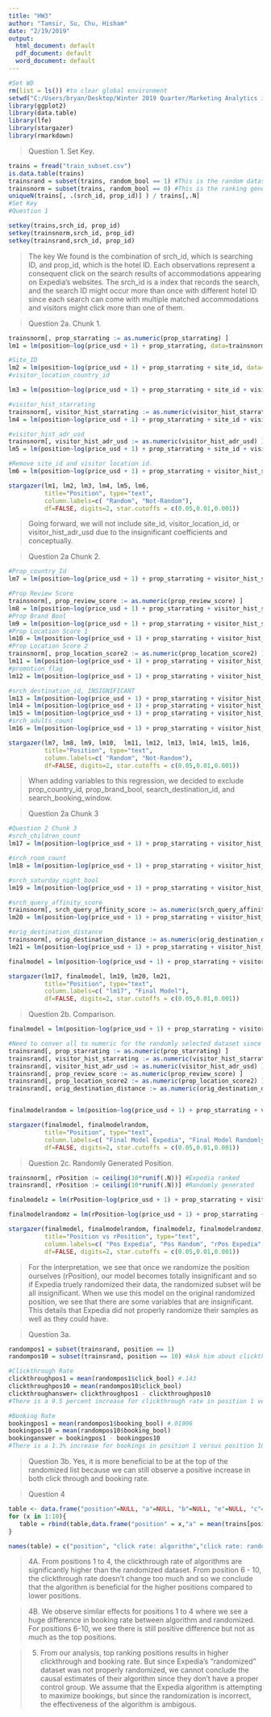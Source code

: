 ---
title: "HW3"
author: "Tamsir, Su, Chu, Hisham"
date: "2/19/2019"
output: 
  html_document: default
  pdf_document: default
  word_document: default
---

  
``` {r Setup, warning = FALSE} 
#Set WD 
rm(list = ls()) #to clear global environment
setwd("C:/Users/bryan/Desktop/Winter 2019 Quarter/Marketing Analytics in R/Directory")
library(ggplot2)
library(data.table)
library(lfe)
library(stargazer)
library(rmarkdown)

```

>Question 1. Set Key. 

```{r, warning = FALSE}
trains = fread("train_subset.csv")
is.data.table(trains)
trainsrand = subset(trains, random_bool == 1) #This is the random dataset
trainsnorm = subset(trains, random_bool == 0) #This is the ranking generated by Expedias algorithm. 
uniqueN(trains[, .(srch_id, prop_id)] ) / trains[,.N]
#Set Key
#Question 1 

setkey(trains,srch_id, prop_id)
setkey(trainsnorm,srch_id, prop_id)
setkey(trainsrand,srch_id, prop_id)


``` 
> The key We found is the combination of srch_id, which is searching ID, and prop_id, which is the hotel ID. Each observations represent a consequent click on the search results of accommodations appearing on Expedia's websites. The srch_id is a index that records the search, and the search ID might occur more than once with different hotel ID since each search can come with multiple matched accommodations and visitors might click more than one of them. 

>Question 2a. Chunk 1. 

```{r, warning = FALSE}
trainsnorm[, prop_starrating := as.numeric(prop_starrating) ]
lm1 = lm(position~log(price_usd + 1) + prop_starrating, data=trainsnorm)

#Site_ID
lm2 = lm(position~log(price_usd + 1) + prop_starrating + site_id, data=trainsnorm)
#visitor_location_country_id

lm3 = lm(position~log(price_usd + 1) + prop_starrating + site_id + visitor_location_country_id, data=trainsnorm)

#visitor_hist_starrating
trainsnorm[, visitor_hist_starrating := as.numeric(visitor_hist_starrating) ]
lm4 = lm(position~log(price_usd + 1) + prop_starrating + site_id + visitor_location_country_id + visitor_hist_starrating, data=trainsnorm)

#visitor_hist_adr_usd
trainsnorm[, visitor_hist_adr_usd := as.numeric(visitor_hist_adr_usd) ]
lm5 = lm(position~log(price_usd + 1) + prop_starrating + site_id + visitor_location_country_id + visitor_hist_starrating + visitor_hist_adr_usd, data=trainsnorm)

#Remove site_id and visitor location id. 
lm6 = lm(position~log(price_usd + 1) + prop_starrating + visitor_hist_starrating + visitor_hist_adr_usd, data=trainsnorm)

stargazer(lm1, lm2, lm3, lm4, lm5, lm6,         
          title="Position", type="text", 
          column.labels=c( "Random", "Not-Random"),
          df=FALSE, digits=2, star.cutoffs = c(0.05,0.01,0.001)) 
``` 
> Going forward, we will not include site_id, visitor_location_id, or visitor_hist_adr_usd due to the insignificant coefficients and conceptually. 

>Question 2a Chunk 2. 

``` {r, warning = FALSE}
#Prop_country_Id
lm7 = lm(position~log(price_usd + 1) + prop_starrating + visitor_hist_starrating + prop_country_id, data=trainsnorm)

#Prop Review Score
trainsnorm[, prop_review_score := as.numeric(prop_review_score) ]
lm8 = lm(position~log(price_usd + 1) + prop_starrating + visitor_hist_starrating + prop_country_id + prop_review_score, data=trainsnorm)
#Prop Brand Bool
lm9 = lm(position~log(price_usd + 1) + prop_starrating + visitor_hist_starrating + prop_review_score + prop_brand_bool, data=trainsnorm) #Best Model so far. 
#Prop Location Score 1
lm10 = lm(position~log(price_usd + 1) + prop_starrating + visitor_hist_starrating + prop_review_score + prop_brand_bool + prop_location_score1, data=trainsnorm) 
#Prop Location Score 2
trainsnorm[, prop_location_score2 := as.numeric(prop_location_score2) ]
lm11 = lm(position~log(price_usd + 1) + prop_starrating + visitor_hist_starrating + prop_review_score + prop_brand_bool + prop_location_score1 + prop_location_score2, data=trainsnorm) 
#promotion_flag
lm12 = lm(position~log(price_usd + 1) + prop_starrating + visitor_hist_starrating + prop_review_score + prop_brand_bool + prop_location_score1 + prop_location_score2 + promotion_flag, data=trainsnorm) 

#srch_destination_id, INSIGNIFICANT
lm13 = lm(position~log(price_usd + 1) + prop_starrating + visitor_hist_starrating + prop_review_score + prop_brand_bool + prop_location_score1 + prop_location_score2 + promotion_flag + srch_destination_id, data=trainsnorm) #srch_length_of_stay
lm14 = lm(position~log(price_usd + 1) + prop_starrating + visitor_hist_starrating + prop_review_score + prop_brand_bool + prop_location_score1 + prop_location_score2 + promotion_flag + srch_length_of_stay, data=trainsnorm) #srch_booking_window, INSIGNIFICANT
lm15 = lm(position~log(price_usd + 1) + prop_starrating + visitor_hist_starrating + prop_review_score + prop_brand_bool + prop_location_score1 + prop_location_score2 + promotion_flag + srch_length_of_stay + srch_booking_window, data=trainsnorm)
#srch_adults_count
lm16 = lm(position~log(price_usd + 1) + prop_starrating + visitor_hist_starrating + prop_review_score + prop_brand_bool + prop_location_score1 + prop_location_score2 + promotion_flag + srch_length_of_stay + srch_adults_count, data=trainsnorm)

stargazer(lm7, lm8, lm9, lm10,  lm11, lm12, lm13, lm14, lm15, lm16,             
          title="Position", type="text", 
          column.labels=c( "Random", "Not-Random"),
          df=FALSE, digits=2, star.cutoffs = c(0.05,0.01,0.001))
``` 
> When adding variables to this regression, we decided to exclude prop_country_id, prop_brand_bool, search_destination_id, and search_booking_window. 

>Question 2a Chunk 3

```{r, warning = FALSE}  
#Question 2 Chunk 3
#srch_children_count
lm17 = lm(position~log(price_usd + 1) + prop_starrating + visitor_hist_starrating + prop_review_score + prop_location_score1 + prop_location_score2 + promotion_flag + srch_length_of_stay + srch_adults_count + srch_children_count, data=trainsnorm)

#srch_room_count
lm18 = lm(position~log(price_usd + 1) + prop_starrating + visitor_hist_starrating + prop_review_score + prop_location_score1 + prop_location_score2 + promotion_flag + srch_length_of_stay + srch_adults_count + srch_children_count + srch_room_count, data=trainsnorm)

#srch_saturday_night_bool
lm19 = lm(position~log(price_usd + 1) + prop_starrating + visitor_hist_starrating + prop_review_score + prop_location_score1 + prop_location_score2 + promotion_flag + srch_length_of_stay + srch_adults_count + srch_children_count + srch_room_count + srch_saturday_night_bool, data=trainsnorm) #Insignificant. Will not Add. 

#srch_query_affinity_score
trainsnorm[, srch_query_affinity_score := as.numeric(srch_query_affinity_score) ]
lm20 = lm(position~log(price_usd + 1) + prop_starrating + visitor_hist_starrating + prop_review_score + prop_location_score1 + prop_location_score2 + promotion_flag + srch_length_of_stay + srch_adults_count + srch_children_count + srch_room_count + srch_query_affinity_score, data=trainsnorm) #Insignificant. Will not Add. Plus it has low observations without null values. 

#orig_destination_distance
trainsnorm[, orig_destination_distance := as.numeric(orig_destination_distance) ]
lm21 = lm(position~log(price_usd + 1) + prop_starrating + visitor_hist_starrating + prop_review_score + prop_location_score1 + prop_location_score2 + promotion_flag + srch_length_of_stay + srch_adults_count + srch_children_count + srch_room_count + orig_destination_distance, data=trainsnorm) #Insignificant. Will not add. 

finalmodel = lm(position~log(price_usd + 1) + prop_starrating + visitor_hist_starrating + prop_review_score + prop_location_score1 + prop_location_score2 + promotion_flag + srch_length_of_stay + srch_adults_count + srch_children_count + srch_room_count, data=trainsnorm) #Same as lm18. 

stargazer(lm17, finalmodel, lm19, lm20, lm21,                
          title="Position", type="text", 
          column.labels=c( "lm17", "Final Model"),
          df=FALSE, digits=2, star.cutoffs = c(0.05,0.01,0.001))

``` 
>Question 2b. Comparison. 

```{r, warning = FALSE} 
finalmodel = lm(position~log(price_usd + 1) + prop_starrating + visitor_hist_starrating + prop_review_score + prop_location_score1 + prop_location_score2 + promotion_flag + srch_length_of_stay + srch_adults_count + srch_children_count + srch_room_count, data=trainsnorm)

#Need to conver all to numeric for the randomly selected dataset since I subsetted the data beforehand. 
trainsrand[, prop_starrating := as.numeric(prop_starrating) ]
trainsrand[, visitor_hist_starrating := as.numeric(visitor_hist_starrating) ]
trainsrand[, visitor_hist_adr_usd := as.numeric(visitor_hist_adr_usd) ]
trainsrand[, prop_review_score := as.numeric(prop_review_score) ]
trainsrand[, prop_location_score2 := as.numeric(prop_location_score2) ]
trainsrand[, orig_destination_distance := as.numeric(orig_destination_distance) ]


finalmodelrandom = lm(position~log(price_usd + 1) + prop_starrating + visitor_hist_starrating + prop_review_score + prop_location_score1 + prop_location_score2 + promotion_flag + srch_length_of_stay + srch_adults_count + srch_children_count + srch_room_count, data=trainsrand)

stargazer(finalmodel, finalmodelrandom,                
          title="Position", type="text", 
          column.labels=c( "Final Model Expedia", "Final Model Randomly Selected"),
          df=FALSE, digits=2, star.cutoffs = c(0.05,0.01,0.001))

``` 

>Question 2c. Randomly Generated Position.

```{r, warning = FALSE}
trainsnorm[, rPosition := ceiling(10*runif(.N))] #Expedia ranked
trainsrand[, rPosition := ceiling(10*runif(.N))] #Randomly generated

finalmodelz = lm(rPosition~log(price_usd + 1) + prop_starrating + visitor_hist_starrating + prop_review_score + prop_location_score1 + prop_location_score2 + promotion_flag + srch_length_of_stay + srch_adults_count + srch_children_count + srch_room_count, data=trainsnorm)

finalmodelrandomz = lm(rPosition~log(price_usd + 1) + prop_starrating + visitor_hist_starrating + prop_review_score + prop_location_score1 + prop_location_score2 + promotion_flag + srch_length_of_stay + srch_adults_count + srch_children_count + srch_room_count, data=trainsrand)

stargazer(finalmodel, finalmodelrandom, finalmodelz, finalmodelrandomz,                 
          title="Position vs rPosition", type="text", 
          column.labels=c( "Pos Expedia", "Pos Random", "rPos Expedia", "rPos Random"),
          df=FALSE, digits=2, star.cutoffs = c(0.05,0.01,0.001))

```
> For the interpretation, we see that once we randomize the position ourselves (rPosition), our model becomes totally insignificant and so if Expedia truely randomized their data, the randomized subset will be all insignificant. When we use this model on the original randomized position, we see that there are some variables that are insignificant. This details that Expedia did not properly randomize their samples as well as they could have. 

>Question 3a. 

``` {r, warning = FALSE}
randompos1 = subset(trainsrand, position == 1)
randompos10 = subset(trainsrand, position == 10) #Ask him about clickthrough rate

#Clickthrough Rate
clickthroughpos1 = mean(randompos1$click_bool) #.143
clickthroughpos10 = mean(randompos10$click_bool)
clickthroughanswer= clickthroughpos1 - clickthroughpos10
#There is a 9.5 percent increase for clickthrough rate in position 1 versus postion 10.  

#Booking Rate
bookingpos1 = mean(randompos1$booking_bool) #.01906
bookingpos10 = mean(randompos10$booking_bool)
bookinganswer = bookingpos1 - bookingpos10
#There is a 1.3% increase for bookings in position 1 versus position 10. 
``` 
> Question 3b. Yes, it is more beneficial to be at the top of the randomized list because we can still observe a positive increase in both click through and booking rate. 

>Question 4

``` {r, warning = FALSE}
table <- data.frame("position"=NULL, "a"=NULL, "b"=NULL, "e"=NULL, "c"=NULL,"d"=NULL, "f"=NULL)
for (x in 1:10){
   table = rbind(table,data.frame("position" = x,"a" = mean(trains[position == x & random_bool == 0, click_bool]),"b" = mean(trains[position == x & random_bool == 1, click_bool]),"e" = (mean(trains[position == x & random_bool == 0, click_bool])-mean(trains[position == x & random_bool == 1, click_bool])),"c" = mean(trains[position == x & random_bool == 0, booking_bool]),"d" = mean(trains[position == x & random_bool == 1, booking_bool]), "f" = (mean(trains[position == x & random_bool == 0, booking_bool])-mean(trains[position == x & random_bool == 1, booking_bool]))))
}

names(table) = c("position", "click rate: algorithm","click rate: random"," difference of click rate", "booking rate: algorithm", "booking rate: random", "difference of booking rate")


``` 

>4A. From positions 1 to 4, the clickthrough rate of algorithms are significantly higher than the randomized dataset. From position 6 - 10, the clickthrough rate doesn't change too much and so we conclude that the algorithm is beneficial for the higher positions compared to lower positions. 

>4B. We observe similar effects for positions 1 to 4 where we see a huge difference in booking rate between algorithm and randomized. For positions 6-10, we see there is still positive difference but not as much as the top positions. 

>5. From our analysis, top ranking positions results in higher clickthrough and booking rate. But since Expedia's "randomized" dataset was not properly randomized, we cannot conclude the causal estimates of their algorithm since they don't have a proper control group. We assume that the Expedia algorithm is attempting to maximize bookings, but since the randomization is incorrect, the effectiveness of the algorithm is ambigous. 